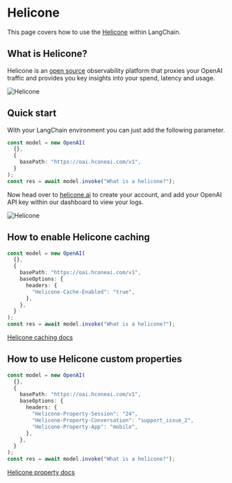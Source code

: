 # Helicone

This page covers how to use the [Helicone](https://helicone.ai) within LangChain.

## What is Helicone?

Helicone is an [open source](https://github.com/Helicone/helicone) observability platform that proxies your OpenAI traffic and provides you key insights into your spend, latency and usage.

![Helicone](/img/HeliconeDashboard.png)

## Quick start

With your LangChain environment you can just add the following parameter.

```typescript
const model = new OpenAI(
  {},
  {
    basePath: "https://oai.hconeai.com/v1",
  }
);
const res = await model.invoke("What is a helicone?");
```

Now head over to [helicone.ai](https://helicone.ai/onboarding?step=2) to create your account, and add your OpenAI API key within our dashboard to view your logs.

![Helicone](/img/HeliconeKeys.png)

## How to enable Helicone caching

```typescript
const model = new OpenAI(
  {},
  {
    basePath: "https://oai.hconeai.com/v1",
    baseOptions: {
      headers: {
        "Helicone-Cache-Enabled": "true",
      },
    },
  }
);
const res = await model.invoke("What is a helicone?");
```

[Helicone caching docs](https://docs.helicone.ai/advanced-usage/caching)

## How to use Helicone custom properties

```typescript
const model = new OpenAI(
  {},
  {
    basePath: "https://oai.hconeai.com/v1",
    baseOptions: {
      headers: {
        "Helicone-Property-Session": "24",
        "Helicone-Property-Conversation": "support_issue_2",
        "Helicone-Property-App": "mobile",
      },
    },
  }
);
const res = await model.invoke("What is a helicone?");
```

[Helicone property docs](https://docs.helicone.ai/advanced-usage/custom-properties)

